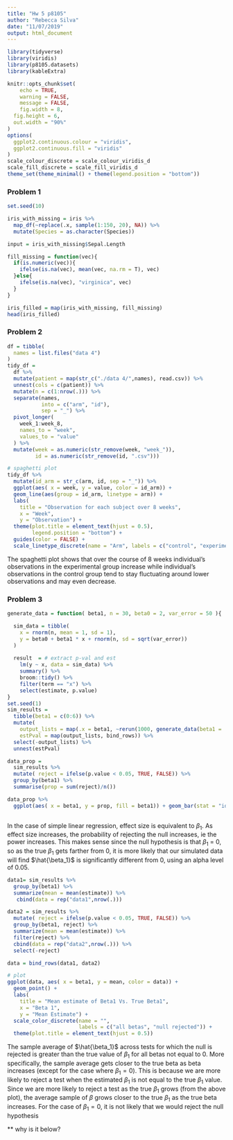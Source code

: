 ```yaml
---
title: "Hw 5 p8105"
author: "Rebecca Silva"
date: "11/07/2019"
output: html_document
---
```


```r
library(tidyverse)
library(viridis)
library(p8105.datasets)
library(kableExtra)

knitr::opts_chunk$set(
	echo = TRUE,
	warning = FALSE,
	message = FALSE,
	fig.width = 8, 
  fig.height = 6,
  out.width = "90%"
)
options(
  ggplot2.continuous.colour = "viridis",
  ggplot2.continuous.fill = "viridis"
)
scale_colour_discrete = scale_colour_viridis_d
scale_fill_discrete = scale_fill_viridis_d
theme_set(theme_minimal() + theme(legend.position = "bottom"))
```


### Problem 1 

```r
set.seed(10)

iris_with_missing = iris %>% 
  map_df(~replace(.x, sample(1:150, 20), NA)) %>%
  mutate(Species = as.character(Species))

input = iris_with_missing$Sepal.Length

fill_missing = function(vec){
  if(is.numeric(vec)){
    ifelse(is.na(vec), mean(vec, na.rm = T), vec)
  }else{
    ifelse(is.na(vec), "virginica", vec)
  }
}

iris_filled = map(iris_with_missing, fill_missing)
head(iris_filled)
```


### Problem 2 

```r
df = tibble(
  names = list.files("data 4")
)
tidy_df = 
  df %>% 
  mutate(patient = map(str_c("./data 4/",names), read.csv)) %>% 
  unnest(cols = c(patient)) %>% 
  mutate(n = c(1:nrow(.))) %>% 
  separate(names, 
           into = c("arm", "id"), 
           sep = "_") %>% 
  pivot_longer(
    week_1:week_8, 
    names_to = "week", 
    values_to = "value"
  ) %>% 
  mutate(week = as.numeric(str_remove(week, "week_")), 
         id = as.numeric(str_remove(id, ".csv")))
```

```r
# spaghetti plot 
tidy_df %>% 
  mutate(id_arm = str_c(arm, id, sep = "_")) %>% 
  ggplot(aes( x = week, y = value, color = id_arm)) + 
  geom_line(aes(group = id_arm, linetype = arm)) + 
  labs(
    title = "Observation for each subject over 8 weeks",
    x = "Week",
    y = "Observation") +
  theme(plot.title = element_text(hjust = 0.5), 
        legend.position = "bottom") +
  guides(color = FALSE) +
  scale_linetype_discrete(name = "Arm", labels = c("control", "experimental"))
```

The spaghetti plot shows that over the course of 8 weeks individual's observations in the experimental group increase while individual's observations in the control group tend to stay fluctuating around lower observations and may even decrease.  

### Problem 3

```r
generate_data = function( beta1, n = 30, beta0 = 2, var_error = 50 ){

  sim_data = tibble(
    x = rnorm(n, mean = 1, sd = 1),
    y = beta0 + beta1 * x + rnorm(n, sd = sqrt(var_error))
  )
  
  result  = # extract p-val and est
    lm(y ~ x, data = sim_data) %>% 
    summary() %>% 
    broom::tidy() %>%  
    filter(term == "x") %>% 
    select(estimate, p.value)
}
set.seed(1)
sim_results = 
  tibble(beta1 = c(0:6)) %>% 
  mutate(
    output_lists = map(.x = beta1, ~rerun(1000, generate_data(beta1 = .x))),
    estPval = map(output_lists, bind_rows)) %>% 
  select(-output_lists) %>% 
  unnest(estPval)
```

```r
data_prop = 
  sim_results %>% 
  mutate( reject = ifelse(p.value < 0.05, TRUE, FALSE)) %>% 
  group_by(beta1) %>% 
  summarise(prop = sum(reject)/n())

data_prop %>% 
  ggplot(aes( x = beta1, y = prop, fill = beta1)) + geom_bar(stat = "identity")
  
```

In the case of simple linear regression, effect size is equivalent to $\beta_1$. As effect size increases, the probability of rejecting the null increases, ie the power increases. This makes sense since the null hypothesis is that $\beta_1$ = 0, so as the true $\beta_1$ gets farther from 0, it is more likely that our simulated data will find $\hat{\beta_1}$ is significantly different from 0, using an alpha level of 0.05. 

```r

data1= sim_results %>% 
  group_by(beta1) %>% 
  summarize(mean = mean(estimate)) %>% 
   cbind(data = rep("data1",nrow(.)))

data2 = sim_results %>% 
  mutate( reject = ifelse(p.value < 0.05, TRUE, FALSE)) %>% 
  group_by(beta1, reject) %>% 
  summarize(mean = mean(estimate)) %>% 
  filter(reject) %>% 
  cbind(data = rep("data2",nrow(.))) %>% 
  select(-reject)

data = bind_rows(data1, data2)

# plot 
ggplot(data, aes( x = beta1, y = mean, color = data)) +
  geom_point() +
  labs(
    title = "Mean estimate of Beta1 Vs. True Beta1",
    x = "Beta 1",
    y = "Mean Estimate") +
  scale_color_discrete(name = "", 
                       labels = c("all betas", "null rejected")) +
  theme(plot.title = element_text(hjust = 0.5))

```




The sample average of $\hat{\beta_1}$ across tests for which the null is rejected is greater than the true value of $\beta_1$ for all betas not equal to 0. More specifically, the sample average gets closer to the true beta as beta increases (except for the case where $\beta_1 = 0$). This is because we are more likely to reject a test when the estimated $\beta_1$ is not equal to the true $\beta_1$ value. Since we are more likely to reject a test as the true $\beta_1$ grows (from the above plot), the average sample of $\beta$ grows closer to the true $\beta_1$ as the true beta increases.
For the case of $\beta_1 = 0$, it is not likely that we would reject the null hypothesis

** why is it below?

